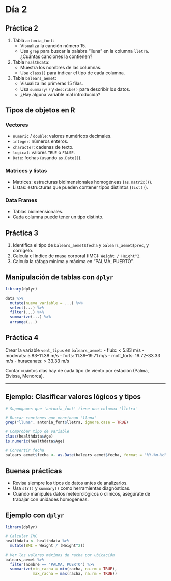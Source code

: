 # Día 2

## Práctica 2

1. Tabla `antonia_font`:
   - Visualiza la canción número 15.
   - Usa `grep` para buscar la palabra "lluna" en la columna `lletra`. ¿Cuántas canciones la contienen?

2. Tabla `healthdata`:
   - Muestra los nombres de las columnas.
   - Usa `class()` para indicar el tipo de cada columna.

3. Tabla `balears_aemet`:
   - Visualiza las primeras 15 filas.
   - Usa `summary()` y `describe()` para describir los datos.
   - ¿Hay alguna variable mal introducida?

## Tipos de objetos en R

### Vectores
- `numeric` / `double`: valores numéricos decimales.
- `integer`: números enteros.
- `character`: cadenas de texto.
- `logical`: valores `TRUE` o `FALSE`.
- `Date`: fechas (usando `as.Date()`).

### Matrices y listas
- Matrices: estructuras bidimensionales homogéneas (`as.matrix()`).
- Listas: estructuras que pueden contener tipos distintos (`list()`).

### Data Frames
- Tablas bidimensionales.
- Cada columna puede tener un tipo distinto.

## Práctica 3

1. Identifica el tipo de `balears_aemet$fecha` y `balears_aemet$prec`, y corrígelo.
2. Calcula el índice de masa corporal (IMC): `Weight / Height^2`.
3. Calcula la ráfaga mínima y máxima en "PALMA, PUERTO".

## Manipulación de tablas con `dplyr`

```r
library(dplyr)

data %>%
  mutate(nueva_variable = ...) %>%
  select(...) %>%
  filter(...) %>%
  summarize(...) %>%
  arrange(...)
```

## Práctica 4

Crear la variable `vent_tipus` en `balears_aemet`:
- fluix: < 5.83 m/s
- moderats: 5.83–11.38 m/s
- forts: 11.39–19.71 m/s
- molt_forts: 19.72–33.33 m/s
- huracanats: > 33.33 m/s

Contar cuántos días hay de cada tipo de viento por estación (Palma, Eivissa, Menorca).


---

## Ejemplo: Clasificar valores lógicos y tipos

```r
# Supongamos que 'antonia_font' tiene una columna 'lletra'

# Buscar canciones que mencionan "lluna"
grep("lluna", antonia_font$lletra, ignore.case = TRUE)

# Comprobar tipo de variable
class(healthdata$Age)
is.numeric(healthdata$Age)

# Convertir fecha
balears_aemet$fecha <- as.Date(balears_aemet$fecha, format = "%Y-%m-%d")
```

## Buenas prácticas

- Revisa siempre los tipos de datos antes de analizarlos.
- Usa `str()` y `summary()` como herramientas diagnósticas.
- Cuando manipules datos meteorológicos o clínicos, asegúrate de trabajar con unidades homogéneas.

## Ejemplo con `dplyr`

```r
library(dplyr)

# Calcular IMC
healthdata <- healthdata %>%
  mutate(BMI = Weight / (Height^2))

# Ver los valores máximos de racha por ubicación
balears_aemet %>%
  filter(nombre == "PALMA, PUERTO") %>%
  summarize(min_racha = min(racha, na.rm = TRUE),
            max_racha = max(racha, na.rm = TRUE))
```
